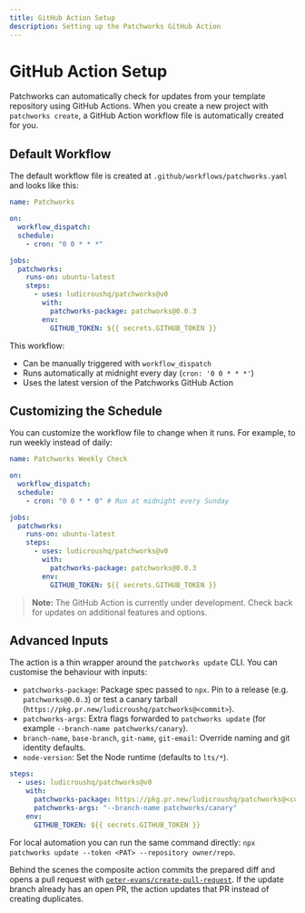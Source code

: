 ```yaml
---
title: GitHub Action Setup
description: Setting up the Patchworks GitHub Action
---
```


# GitHub Action Setup

Patchworks can automatically check for updates from your template repository using GitHub Actions. When you create a new project with `patchworks create`, a GitHub Action workflow file is automatically created for you.

## Default Workflow

The default workflow file is created at `.github/workflows/patchworks.yaml` and looks like this:

```yaml
name: Patchworks

on:
  workflow_dispatch:
  schedule:
    - cron: "0 0 * * *"

jobs:
  patchworks:
    runs-on: ubuntu-latest
    steps:
      - uses: ludicroushq/patchworks@v0
        with:
          patchworks-package: patchworks@0.0.3
        env:
          GITHUB_TOKEN: ${{ secrets.GITHUB_TOKEN }}
```

This workflow:

- Can be manually triggered with `workflow_dispatch`
- Runs automatically at midnight every day (`cron: '0 0 * * *'`)
- Uses the latest version of the Patchworks GitHub Action

## Customizing the Schedule

You can customize the workflow file to change when it runs. For example, to run weekly instead of daily:

```yaml
name: Patchworks Weekly Check

on:
  workflow_dispatch:
  schedule:
    - cron: "0 0 * * 0" # Run at midnight every Sunday

jobs:
  patchworks:
    runs-on: ubuntu-latest
    steps:
      - uses: ludicroushq/patchworks@v0
        with:
          patchworks-package: patchworks@0.0.3
        env:
          GITHUB_TOKEN: ${{ secrets.GITHUB_TOKEN }}
```

> **Note:** The GitHub Action is currently under development. Check back for updates on additional features and options.

## Advanced Inputs

The action is a thin wrapper around the `patchworks update` CLI. You can customise the behaviour with inputs:

- `patchworks-package`: Package spec passed to `npx`. Pin to a release (e.g. `patchworks@0.0.3`) or test a canary tarball (`https://pkg.pr.new/ludicroushq/patchworks@<commit>`).
- `patchworks-args`: Extra flags forwarded to `patchworks update` (for example `--branch-name patchworks/canary`).
- `branch-name`, `base-branch`, `git-name`, `git-email`: Override naming and git identity defaults.
- `node-version`: Set the Node runtime (defaults to `lts/*`).

```yaml
steps:
  - uses: ludicroushq/patchworks@v0
    with:
      patchworks-package: https://pkg.pr.new/ludicroushq/patchworks@<commit>
      patchworks-args: "--branch-name patchworks/canary"
    env:
      GITHUB_TOKEN: ${{ secrets.GITHUB_TOKEN }}
```

For local automation you can run the same command directly: `npx patchworks update --token <PAT> --repository owner/repo`.

Behind the scenes the composite action commits the prepared diff and opens a pull request with [`peter-evans/create-pull-request`](https://github.com/peter-evans/create-pull-request). If the update branch already has an open PR, the action updates that PR instead of creating duplicates.

